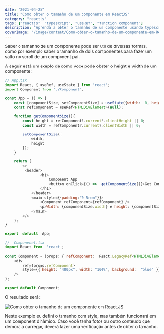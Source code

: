 ```yaml
---
date: "2021-04-25"
title: "Como obter o tamanho de um componente em ReactJS"
category: "reactjs"
tags: ["reactjs", "typescript", "useRef", "function component"]
description: "Aprenda a obter o tamanho de um componente usando typescript, componente funcional e useRef"
coverImage: "/image/content/Como-obter-o-tamanho-de-um-componente-em-ReactJS/cover.jpeg"
---
```


Saber o tamanho de um componente pode ser útil de diversas formas, como por exemplo saber o tamanho de dois componentes para fazer um salto no scroll de um component pai.

A seguir está um exeplo de como você pode obeter o height e width de um componente: 

```javascript
// App.tsx
import React, { useRef, useState } from 'react';
import Component from './Component';

const App = () => {
	const [componentSize, setComponentSize] = useState({width:  0, height:  0})
	const refComponent = useRef<HTMLDivElement>(null);
	
	function getComponentSize(){
		const height = refComponent?.current?.clientHeight || 0;
		const width = refComponent?.current?.clientWidth || 0;

		setComponentSize({
			width,
			height
		});
	}

	return (
		<>
		 <header>
				<h1>
					Component App
					<button onClick={() =>  getComponentSize()}>Get Component Size</button>
				</h1>
			</header>
			<main style={{padding:"0 5rem"}}>
				<Component refComponent={refComponent} />
				<p>Width: {componentSize.width} e height: {componentSize.height}</p>
			</main>
		</>
	);
}

export  default  App;
```

```javascript
//	Componenet.tsx
import React from  'react';
 
const Component = (props: { refComponent:  React.LegacyRef<HTMLDivElement> }) => (
	<div 
		ref={props.refComponent}
		style={{ height: "400px", width: "100%", background:  "blue" }} 
	/>
);

export default Component;
```

O resultado será:
 
![Como obter o tamanho de um componente em React.JS](https://user-images.githubusercontent.com/50744385/115805494-7ad62b00-a3bb-11eb-9718-c226e2e12099.png)

Neste exemplo eu defini o tamanho com style, mas também funcionará em um component dinâmico. Caso você tenha fotos ou outro conteudo que demora a carregar, deverá fazer uma verificação antes de obter o tamanho.
